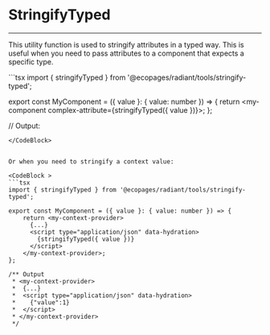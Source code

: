 

# StringifyTyped
---

This utility function is used to stringify attributes in a typed way.
This is useful when you need to pass attributes to a component that expects a specific type.

<CodeBlock >
```tsx
import { stringifyTyped } from '@ecopages/radiant/tools/stringify-typed';

export const MyComponent = ({ value }: { value: number }) => {
    return <my-component complex-attribute={stringifyTyped<MyType>({ value })}></my-component>;
};  

// Output: <my-component complex-attribute="{&#34;value&#34;:1}"></my-component>
```
</CodeBlock>


Or when you need to stringify a context value:

<CodeBlock >
```tsx
import { stringifyTyped } from '@ecopages/radiant/tools/stringify-typed';

export const MyComponent = ({ value }: { value: number }) => {
    return <my-context-provider>
      {...}
      <script type="application/json" data-hydration>
        {stringifyTyped({ value })}
      </script>
    </my-context-provider>;
};  

/** Output 
 * <my-context-provider>
 *  {...}
 *  <script type="application/json" data-hydration>
 *    {"value":1}
 *  </script>
 * </my-context-provider>
 */
```
</CodeBlock>